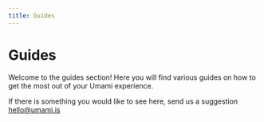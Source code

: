 ```yaml
---
title: Guides
---
```


# Guides

Welcome to the guides section! Here you will find various guides on how to get
the most out of your Umami experience.

If there is something you would like to see here, send us a suggestion [hello@umami.is](mailto:hello.umami.is)
